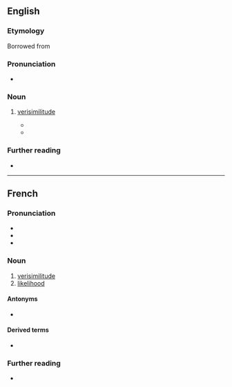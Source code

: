 ==English==

===Etymology===
Borrowed from {{bor|en|fr|vraisemblance}}

===Pronunciation===
* {{IPA|en|/vɹeɪsɑmˈblɑns/}}

===Noun===
{{en-noun|-}}

# {{lb|en|literary theory}} [[verisimilitude]]
#* {{quote-book|en|title=Structuralist Poetics: Structuralism, Linguistics and the Study of Literature|author=Jonathan D. Culler|year=2002|passage=Recognition of this first level of '''''vraisemblance''''' need not depend on the claim that reality is a convention produced by language.}}
#* {{quote-book|en|title=A Prehistory of Cognitive Poetics: Neoclassicism and the Novel|page=6|author=Karin Kukkonen|year=2017|passage=The notion of '''vraisemblance''', “in whose name all the literary battles were fought, is at the root of all criticism” (Bray 1931, 192; c'est en son nom que se livrent toutes les batailles littéraires, elle est à la base de toutes les critiques). Derived from Aristotle's "probable," in the rediscovery of the ''Poetics'' in Renaissance Italy, '''vraisemblance''' takes the key hierarchical position in seventeenth-century neoclassicism and maintains it until well into the eighteenth century.|url=https://books.google.com/books?id=WdgWDgAAQBAJ&lpg=PA6&dq=%22vraisemblance%22&pg=PA6#v=onepage&q=%22vraisemblance%22&f=false}}

===Further reading===
* {{pedia}}

----

==French==

===Pronunciation===
* {{fr-IPA|vraissemblance}}
* {{audio|fr|LL-Q150 (fra)-Poslovitch-vraisemblance.wav|Audio}}
* {{rhymes|fr|ɑ̃s}}

===Noun===
{{fr-noun|f}}

# [[verisimilitude]]
# [[likelihood]]

====Antonyms====
* {{l|fr|invraisemblance}}

====Derived terms====
* {{l|fr|selon toute vraisemblance}}

===Further reading===
* {{R:TLFi}}